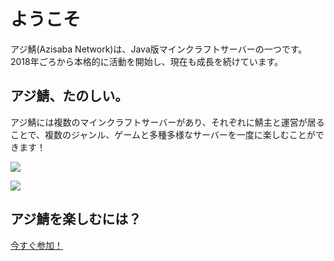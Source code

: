 # ようこそ

アジ鯖(Azisaba Network)は、Java版マインクラフトサーバーの一つです。
2018年ごろから本格的に活動を開始し、現在も成長を続けています。

## アジ鯖、たのしい。

アジ鯖には複数のマインクラフトサーバーがあり、それぞれに鯖主と運営が居ることで、複数のジャンル、ゲームと多種多様なサーバーを一度に楽しむことができます！

![](/images/in-game1.png)

![](/images/in-game2.png)

## アジ鯖を楽しむには？

[今すぐ参加！](/join)
